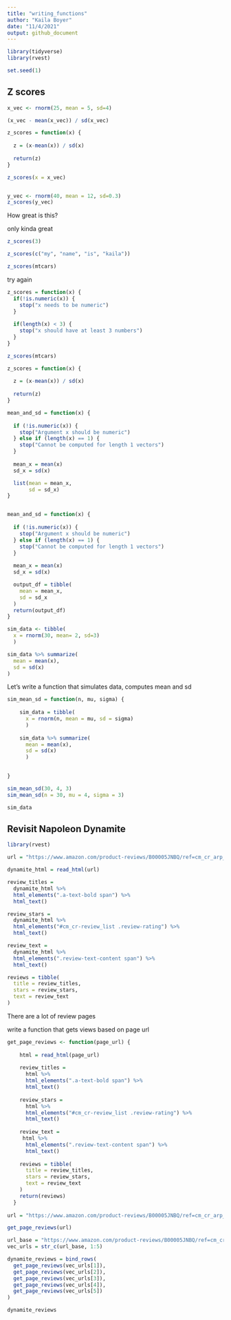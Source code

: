```yaml
---
title: "writing_functions"
author: "Kaila Boyer"
date: "11/4/2021"
output: github_document
---
```



```r
library(tidyverse)
library(rvest)

set.seed(1)
```



## Z scores 

```r
x_vec <- rnorm(25, mean = 5, sd=4)

(x_vec - mean(x_vec)) / sd(x_vec)

z_scores = function(x) {
  
  z = (x-mean(x)) / sd(x)
  
  return(z)
}

z_scores(x = x_vec)


y_vec <- rnorm(40, mean = 12, sd=0.3)
z_scores(y_vec)

```

How great is this? 

only kinda great 

```r
z_scores(3)

z_scores(c("my", "name", "is", "kaila"))

z_scores(mtcars)
```

try again 
```r
z_scores = function(x) { 
  if(!is.numeric(x)) { 
    stop("x needs to be numeric")
  }
  
  if(length(x) < 3) { 
    stop("x should have at least 3 numbers")
  }
}

z_scores(mtcars)
```

```r
z_scores = function(x) {
  
  z = (x-mean(x)) / sd(x)
  
  return(z)
}

```

```r

mean_and_sd = function(x) {
  
  if (!is.numeric(x)) {
    stop("Argument x should be numeric")
  } else if (length(x) == 1) {
    stop("Cannot be computed for length 1 vectors")
  }
  
  mean_x = mean(x)
  sd_x = sd(x)

  list(mean = mean_x, 
       sd = sd_x)
}


mean_and_sd = function(x) {
  
  if (!is.numeric(x)) {
    stop("Argument x should be numeric")
  } else if (length(x) == 1) {
    stop("Cannot be computed for length 1 vectors")
  }
  
  mean_x = mean(x)
  sd_x = sd(x)

  output_df = tibble(
    mean = mean_x, 
    sd = sd_x
  )
  return(output_df)
}


```

```r
sim_data <- tibble( 
  x = rnorm(30, mean= 2, sd=3)
  )

sim_data %>% summarize(
  mean = mean(x), 
  sd = sd(x)
)
```

Let's write a function that simulates data, computes mean and sd 
```r
sim_mean_sd = function(n, mu, sigma) {
  
    sim_data = tibble( 
      x = rnorm(n, mean = mu, sd = sigma)
      )
    
    sim_data %>% summarize(
      mean = mean(x), 
      sd = sd(x)
      )

  
}

sim_mean_sd(30, 4, 3)
sim_mean_sd(n = 30, mu = 4, sigma = 3)

sim_data
```


## Revisit Napoleon Dynamite

```r
library(rvest)

url = "https://www.amazon.com/product-reviews/B00005JNBQ/ref=cm_cr_arp_d_viewopt_rvwer?ie=UTF8&reviewerType=avp_only_reviews&sortBy=recent&pageNumber=1"

dynamite_html = read_html(url)

review_titles = 
  dynamite_html %>%
  html_elements(".a-text-bold span") %>%
  html_text()

review_stars = 
  dynamite_html %>%
  html_elements("#cm_cr-review_list .review-rating") %>%
  html_text()

review_text = 
  dynamite_html %>%
  html_elements(".review-text-content span") %>%
  html_text()

reviews = tibble(
  title = review_titles,
  stars = review_stars,
  text = review_text
)

```

There are a lot of review pages 

write a function that gets views based on page url 
```r
get_page_reviews <- function(page_url) { 
  
    html = read_html(page_url)
    
    review_titles = 
      html %>%
      html_elements(".a-text-bold span") %>%
      html_text()
    
    review_stars = 
      html %>%
      html_elements("#cm_cr-review_list .review-rating") %>%
      html_text()
    
    review_text = 
     html %>%
      html_elements(".review-text-content span") %>%
      html_text()
    
    reviews = tibble(
      title = review_titles,
      stars = review_stars,
      text = review_text
    )
    return(reviews)
  }
  
url = "https://www.amazon.com/product-reviews/B00005JNBQ/ref=cm_cr_arp_d_viewopt_rvwer?ie=UTF8&reviewerType=avp_only_reviews&sortBy=recent&pageNumber=1"

get_page_reviews(url)  

url_base = "https://www.amazon.com/product-reviews/B00005JNBQ/ref=cm_cr_arp_d_viewopt_rvwer?ie=UTF8&reviewerType=avp_only_reviews&sortBy=recent&pageNumber="
vec_urls = str_c(url_base, 1:5)

dynamite_reviews = bind_rows(
  get_page_reviews(vec_urls[1]),
  get_page_reviews(vec_urls[2]),
  get_page_reviews(vec_urls[3]),
  get_page_reviews(vec_urls[4]),
  get_page_reviews(vec_urls[5])
)

dynamite_reviews
```



